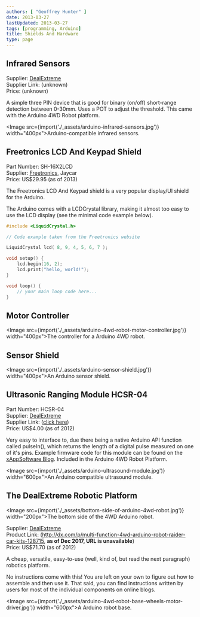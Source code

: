 ```yaml
---
authors: [ "Geoffrey Hunter" ]
date: 2013-03-27
lastUpdated: 2013-03-27
tags: [programming, Arduino]
title: Shields And Hardware
type: page
---
```


## Infrared Sensors

Supplier: [DealExtreme](http://dx.com/)  
Supplier Link: (unknown)  
Price: (unknown)

A simple three PIN device that is good for binary (on/off) short-range detection between 0-30mm. Uses a POT to adjust the threshold. This came with the Arduino 4WD Robot platform.

<Image src={import('./_assets/arduino-infrared-sensors.jpg')} width="400px">Arduino-compatible infrared sensors.</Image>

## Freetronics LCD And Keypad Shield

Part Number: SH-16X2LCD  
Supplier: [Freetronics](http://www.freetronics.com/collections/display/products/lcd-keypad-shield#.UXtkG7V_rSg), Jaycar  
Price: US$29.95 (as of 2013)

The Freetronics LCD And Keypad shield is a very popular display/UI shield for the Arduino.

The Arduino comes with a LCDCrystal library, making it almost too easy to use the LCD display (see the minimal code example below).

```c    
#include <LiquidCrystal.h>

// Code example taken from the Freetronics website

LiquidCrystal lcd( 8, 9, 4, 5, 6, 7 );

void setup() {
    lcd.begin(16, 2);
    lcd.print("hello, world!");
}

void loop() {
    // your main loop code here...
}
```

## Motor Controller

<Image src={import('./_assets/arduino-4wd-robot-motor-controller.jpg')} width="400px">The controller for a Arduino 4WD robot.</Image>

## Sensor Shield

<Image src={import('./_assets/arduino-sensor-shield.jpg')} width="400px">An Arduino sensor shield.</Image>

## Ultrasonic Ranging Module HCSR-04

Part Number: HCSR-04  
Supplier: [DealExtreme](http://dx.com/)  
Supplier Link: ([click here](http://dx.com/p/hc-sr04-ultrasonic-sensor-distance-measuring-module-133696))  
Price: US$4.00 (as of 2012)

Very easy to interface to, due there being a native Arduino API function called pulseIn(), which returns the length of a digital pulse measured on one of it's pins. Example firmware code for this module can be found on the [xAppSoftware Blog](http://www.xappsoftware.com/wordpress/2012/03/15/how-to-interface-the-hc-sr04-ultrasonic-ranging-module-to-arduino/). Included in the Arduino 4WD Robot Platform.

<Image src={import('./_assets/arduino-ultrasound-module.jpg')} width="600px">An Arduino compatible ultrasound module.</Image>

## The DealExtreme Robotic Platform

<Image src={import('./_assets/bottom-side-of-arduino-4wd-robot.jpg')} width="200px">The bottom side of the 4WD Arduino robot.</Image>

Supplier: [DealExtreme](http://dx.com/)  
Product Link: (http://dx.com/p/multi-function-4wd-arduino-robot-raider-car-kits-128715, **as of Dec 2017, URL is unavailable**)  
Price: US$71.70 (as of 2012)

A cheap, versatile, easy-to-use (well, kind of, but read the next paragraph) robotics platform.

No instructions come with this! You are left on your own to figure out how to assemble and then use it. That said, you can find instructions written by users for most of the individual components on online blogs.

<Image src={import('./_assets/arduino-4wd-robot-base-wheels-motor-driver.jpg')} width="600px">A Arduino robot base.</Image>
